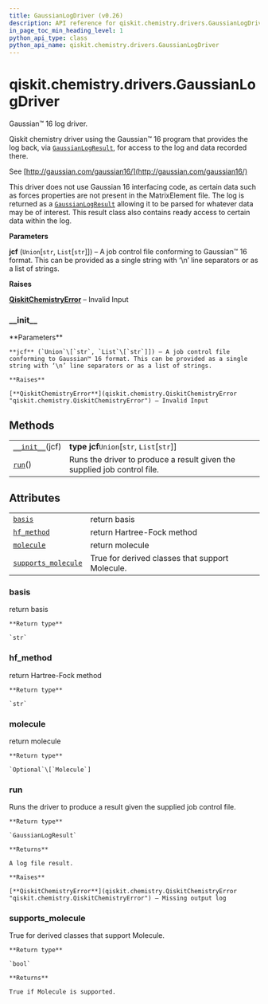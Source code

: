 ```yaml
---
title: GaussianLogDriver (v0.26)
description: API reference for qiskit.chemistry.drivers.GaussianLogDriver in qiskit v0.26
in_page_toc_min_heading_level: 1
python_api_type: class
python_api_name: qiskit.chemistry.drivers.GaussianLogDriver
---
```


<span id="qiskit-chemistry-drivers-gaussianlogdriver" />

# qiskit.chemistry.drivers.GaussianLogDriver

<Class id="qiskit.chemistry.drivers.GaussianLogDriver" isDedicatedPage={true} github="https://github.com/qiskit-community/qiskit-aqua/tree/stable/0.9/qiskit/chemistry/drivers/gaussiand/gaussian_log_driver.py" signature="GaussianLogDriver(jcf)" modifiers="class">
  Gaussian™ 16 log driver.

  Qiskit chemistry driver using the Gaussian™ 16 program that provides the log back, via [`GaussianLogResult`](qiskit.chemistry.drivers.GaussianLogResult "qiskit.chemistry.drivers.GaussianLogResult"), for access to the log and data recorded there.

  See [http://gaussian.com/gaussian16/](http://gaussian.com/gaussian16/)

  This driver does not use Gaussian 16 interfacing code, as certain data such as forces properties are not present in the MatrixElement file. The log is returned as a [`GaussianLogResult`](qiskit.chemistry.drivers.GaussianLogResult "qiskit.chemistry.drivers.GaussianLogResult") allowing it to be parsed for whatever data may be of interest. This result class also contains ready access to certain data within the log.

  **Parameters**

  **jcf** (`Union`\[`str`, `List`\[`str`]]) – A job control file conforming to Gaussian™ 16 format. This can be provided as a single string with ‘\n’ line separators or as a list of strings.

  **Raises**

  [**QiskitChemistryError**](qiskit.chemistry.QiskitChemistryError "qiskit.chemistry.QiskitChemistryError") – Invalid Input

  ### \_\_init\_\_

  <Function id="qiskit.chemistry.drivers.GaussianLogDriver.__init__" signature="__init__(jcf)">
    **Parameters**

    **jcf** (`Union`\[`str`, `List`\[`str`]]) – A job control file conforming to Gaussian™ 16 format. This can be provided as a single string with ‘\n’ line separators or as a list of strings.

    **Raises**

    [**QiskitChemistryError**](qiskit.chemistry.QiskitChemistryError "qiskit.chemistry.QiskitChemistryError") – Invalid Input
  </Function>

  ## Methods

  |                                                                                                                               |                                                                          |
  | ----------------------------------------------------------------------------------------------------------------------------- | ------------------------------------------------------------------------ |
  | [`__init__`](#qiskit.chemistry.drivers.GaussianLogDriver.__init__ "qiskit.chemistry.drivers.GaussianLogDriver.__init__")(jcf) | **type jcf**`Union`\[`str`, `List`\[`str`]]                              |
  | [`run`](#qiskit.chemistry.drivers.GaussianLogDriver.run "qiskit.chemistry.drivers.GaussianLogDriver.run")()                   | Runs the driver to produce a result given the supplied job control file. |

  ## Attributes

  |                                                                                                                                                     |                                                 |
  | --------------------------------------------------------------------------------------------------------------------------------------------------- | ----------------------------------------------- |
  | [`basis`](#qiskit.chemistry.drivers.GaussianLogDriver.basis "qiskit.chemistry.drivers.GaussianLogDriver.basis")                                     | return basis                                    |
  | [`hf_method`](#qiskit.chemistry.drivers.GaussianLogDriver.hf_method "qiskit.chemistry.drivers.GaussianLogDriver.hf_method")                         | return Hartree-Fock method                      |
  | [`molecule`](#qiskit.chemistry.drivers.GaussianLogDriver.molecule "qiskit.chemistry.drivers.GaussianLogDriver.molecule")                            | return molecule                                 |
  | [`supports_molecule`](#qiskit.chemistry.drivers.GaussianLogDriver.supports_molecule "qiskit.chemistry.drivers.GaussianLogDriver.supports_molecule") | True for derived classes that support Molecule. |

  ### basis

  <Attribute id="qiskit.chemistry.drivers.GaussianLogDriver.basis">
    return basis

    **Return type**

    `str`
  </Attribute>

  ### hf\_method

  <Attribute id="qiskit.chemistry.drivers.GaussianLogDriver.hf_method">
    return Hartree-Fock method

    **Return type**

    `str`
  </Attribute>

  ### molecule

  <Attribute id="qiskit.chemistry.drivers.GaussianLogDriver.molecule">
    return molecule

    **Return type**

    `Optional`\[`Molecule`]
  </Attribute>

  ### run

  <Function id="qiskit.chemistry.drivers.GaussianLogDriver.run" signature="run()">
    Runs the driver to produce a result given the supplied job control file.

    **Return type**

    `GaussianLogResult`

    **Returns**

    A log file result.

    **Raises**

    [**QiskitChemistryError**](qiskit.chemistry.QiskitChemistryError "qiskit.chemistry.QiskitChemistryError") – Missing output log
  </Function>

  ### supports\_molecule

  <Attribute id="qiskit.chemistry.drivers.GaussianLogDriver.supports_molecule">
    True for derived classes that support Molecule.

    **Return type**

    `bool`

    **Returns**

    True if Molecule is supported.
  </Attribute>
</Class>

